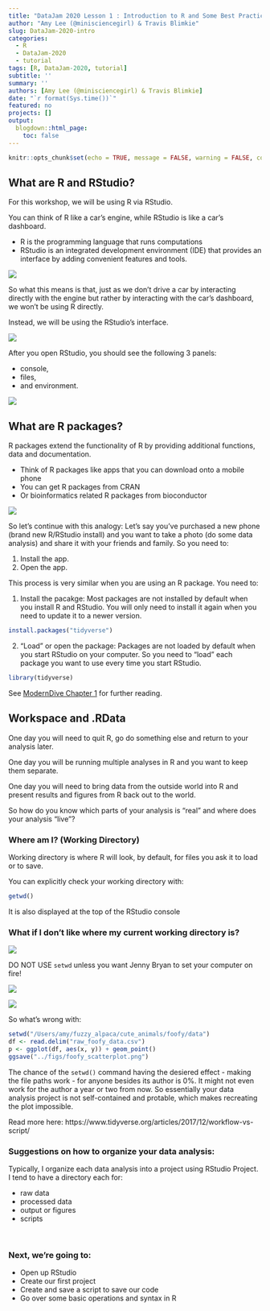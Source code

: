```yaml
---
title: "DataJam 2020 Lesson 1 : Introduction to R and Some Best Practices Suggestions" 
author: "Amy Lee (@minisciencegirl) & Travis Blimkie"
slug: DataJam-2020-intro
categories:
  - R
  - DataJam-2020
  - tutorial
tags: [R, DataJam-2020, tutorial]
subtitle: ''
summary: ''
authors: [Amy Lee (@minisciencegirl) & Travis Blimkie]
date: "`r format(Sys.time())`"
featured: no
projects: []
output:
  blogdown::html_page:
    toc: false
---
```


```r
knitr::opts_chunk$set(echo = TRUE, message = FALSE, warning = FALSE, comment = "")
```

## What are R and RStudio?

For this workshop, we will be using R via RStudio.

You can think of R like a car's engine, while RStudio is like a car's dashboard.

* R is the programming language that runs computations
* RStudio is an integrated development environment (IDE) that provides an
interface by adding convenient features and tools.

<img src = "https://github.com/ytakemon/YukaTakemon/blob/master/static/img/DataJam2020/R_vs_RStudio_v1.png?raw=true"/>

So what this means is that, just as we don't drive a car by interacting directly
with the engine but rather by interacting with the car's dashboard, we won't be
using R directly.

Instead, we will be using the RStudio's interface.

<img src = "https://github.com/ytakemon/YukaTakemon/blob/master/static/img/DataJam2020/R_vs_RStudio_v2.png?raw=true"/>

After you open RStudio, you should see the following 3 panels:

* console,
* files,
* and environment.

<img src = "https://github.com/ytakemon/YukaTakemon/blob/master/static/img/DataJam2020/RStudio_panels.png?raw=true"/>


## What are R packages?
R packages extend the functionality of R by providing additional functions, data
and documentation.

* Think of R packages like apps that you can download onto a mobile phone
* You can get R packages from CRAN
* Or bioinformatics related R packages from bioconductor

<img src = "https://github.com/ytakemon/YukaTakemon/blob/master/static/img/DataJam2020/packages.png?raw=true"/>

So let's continue with this analogy: Let's say you've purchased a new phone
(brand new R/RStudio install) and you want to take a photo (do some data
analysis) and share it with your friends and family. So you need to:

1. Install the app.
2. Open the app.

This process is very similar when you are using an R package. You need to:

1. Install the pacakge: Most packages are not installed by default when you
install R and RStudio. You will only need to install it again when you need to
update it to a newer version.

```r
install.packages("tidyverse")
```


2. "Load" or open the package: Packages are not loaded by default when you start
RStudio on your computer. So you need to "load" each package you want to use
every time you start RStudio.

```r
library(tidyverse)
```

See [ModernDive Chapter 1](https://moderndive.com/1-getting-started.html) for
further reading.


## Workspace and .RData

One day you will need to quit R, go do something else and return to your
analysis later.

One day you will be running multiple analyses in R and you want to keep them
separate.

One day you will need to bring data from the outside world into R and present
results and figures from R back out to the world.

So how do you know which parts of your analysis is "real" and where does your
analysis "live"?


### Where am I? (Working Directory)

Working directory is where R will look, by default, for files you ask it to load
or to save.

You can explicitly check your working directory with:

```r
getwd()
```

It is also displayed at the top of the RStudio console

### What if I don't like where my current working directory is?

<img src = "https://github.com/ytakemon/YukaTakemon/blob/master/static/img/DataJam2020/No_setwd_0.png?raw=true"/>


DO NOT USE `setwd` unless you want Jenny Bryan to set your computer on fire!

<img src = "https://github.com/ytakemon/YukaTakemon/blob/master/static/img/DataJam2020/No_setwd_1.png?raw=true"/>

<img src = "https://github.com/ytakemon/YukaTakemon/blob/master/static/img/DataJam2020/No_setwd_2.png?raw=true"/>

So what's wrong with:

```r
setwd("/Users/amy/fuzzy_alpaca/cute_animals/foofy/data")
df <- read.delim("raw_foofy_data.csv")
p <- ggplot(df, aes(x, y)) + geom_point()
ggsave("../figs/foofy_scatterplot.png")
```

The chance of the `setwd()` command having the desiered effect - making the file
paths work - for anyone besides its author is 0%. It might not even work for the
author a year or two from now. So essentially your data analysis project is not
self-contained and protable, which makes recreating the plot impossible.

Read more here: https://www.tidyverse.org/articles/2017/12/workflow-vs-script/


### Suggestions on how to organize your data analysis:

Typically, I organize each data analysis into a project using RStudio Project. I
tend to have a directory each for:

* raw data
* processed data
* output or figures
* scripts

<br>

### Next, we're going to:

- Open up RStudio
- Create our first project
- Create and save a script to save our code
- Go over some basic operations and syntax in R

<br>
